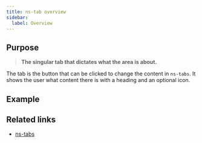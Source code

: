 ```yaml
---
title: ns-tab overview
sidebar:
  label: Overview
---
```



## Purpose

> **The singular tab that dictates what the area is about.**

The tab is the button that can be clicked to change the content in `ns-tabs`. It shows the user what content there is with a heading and an optional icon.

## Example

<Wrapper name="ns-tab">
  <ExampleStandard slot="template"/>
</Wrapper>

## Related links

- [ns-tabs](#!)
